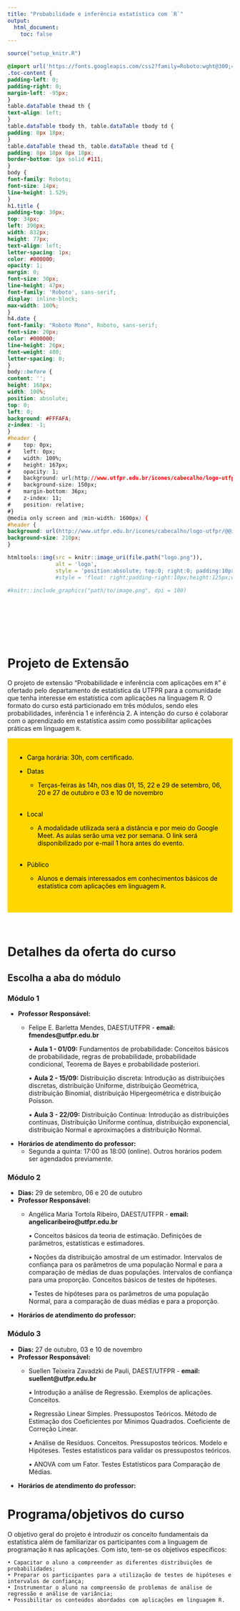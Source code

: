 ```yaml
---
title: "Probabilidade e inferência estatística com `R`"
output:
  html_document:
    toc: false
---
```


```r
source("setup_knitr.R")
```


```css
@import url('https://fonts.googleapis.com/css2?family=Roboto:wght@300;400;500;700&display=swap');
.toc-content {
padding-left: 0;
padding-right: 0;
margin-left: -95px;
}
table.dataTable thead th {
text-align: left;
}
table.dataTable tbody th, table.dataTable tbody td {
padding: 8px 18px;
}
table.dataTable thead th, table.dataTable thead td {
padding: 8px 18px 8px 18px;
border-bottom: 1px solid #111;
}
body {
font-family: Roboto;
font-size: 14px;
line-height: 1.529;
}
h1.title {
padding-top: 30px;
top: 34px;
left: 390px;
width: 832px;
height: 77px;
text-align: left;
letter-spacing: 1px;
color: #000000;
opacity: 1;
margin: 0;
font-size: 30px;
line-height: 47px;
font-family: 'Roboto', sans-serif;
display: inline-block;
max-width: 100%;
}
h4.date {
font-family: "Roboto Mono", Roboto, sans-serif;
font-size: 20px;
color: #000000;
line-height: 26px;
font-weight: 400;
letter-spacing: 0;
}
body::before {
content: '';
height: 168px;
width: 100%;
position: absolute;
top: 0;
left: 0;
background: #FFFAFA;
z-index: -1;
}
#header {
#    top: 0px;
#    left: 0px;
#    width: 100%;
#    height: 167px;
#    opacity: 1;
#    background: url(http://www.utfpr.edu.br/icones/cabecalho/logo-utfpr/@@images/image.png) #FFFAFA right bottom 19px no-repeat padding-box;
#    background-size: 150px;
#    margin-bottom: 36px;
#    z-index: 11;
#    position: relative;
#}
@media only screen and (min-width: 1600px) {
#header {
background: url(http://www.utfpr.edu.br/icones/cabecalho/logo-utfpr/@@images/image.png) #FFFAFA right center no-repeat padding-box;
background-size: 210px;
}
```



```R
htmltools::img(src = knitr::image_uri(file.path("logo.png")), 
               alt = 'logo', 
               style = 'position:absolute; top:0; right:0; padding:10px;')
               #style = 'float: right;padding-right:10px;height:125px;width:250px')

#knitr::include_graphics("path/to/image.png", dpi = 100)

```

<br>
<br>
<br>
<br>
<br>


# **Projeto de Extensão**


O projeto de extensão “Probabilidade e inferência com aplicações em `R`” é ofertado pelo departamento de estatística da UTFPR para a comunidade que tenha interesse em estatística com aplicações na linguagem R. O formato do curso está particionado em três módulos, sendo eles probabilidades, inferência 1 e inferência 2. A intenção do curso é colaborar com o aprendizado em estatística assim como possibilitar aplicações práticas em linguagem `R`.

<div  style="background-color:gold;color:black;padding:20px;">


- Carga horária: 30h, com certificado.

- Datas
  - Terças-feiras às 14h, nos dias 01, 15, 22 e 29 de setembro, 06, 20 e 27 de outubro e 03 e 10 de novembro
<br>
<br>

- Local
  - A modalidade utilizada será a distância e por meio do Google Meet. As aulas serão uma vez por semana. O link será disponibilizado por e-mail 1 hora antes do evento.
<br>
<br>

- Público
  - Alunos e demais interessados em conhecimentos básicos de estatística com aplicações em linguagem `R`.
<br>
<br>

</div>
<br>

# Detalhes da oferta do curso

## Escolha a aba do módulo {.tabset}

### Módulo 1


- **Professor Responsável:**
    - Felipe E. Barletta Mendes, DAEST/UTFPR - **email: fmendes@utfpr.edu.br**

      • **Aula 1 - 01/09:** Fundamentos de probabilidade: Conceitos básicos de probabilidade, regras de probabilidade, probabilidade condicional, Teorema de Bayes e probabilidade posteriori.
      
      • **Aula 2 - 15/09:** Distribuição discreta: Introdução as distribuições discretas, distribuição Uniforme, distribuição Geométrica, distribuição Binomial, distribuição Hipergeométrica e distribuição Poisson.
      
      • **Aula 3 - 22/09:** Distribuição Contínua:  Introdução as distribuições contínuas, Distribuição Uniforme contínua, distribuição exponencial, distribuição Normal e aproximações a distribuição Normal.
    
- **Horários de atendimento do professor:**
    - Segunda a quinta: 17:00 as 18:00 (online). Outros horários
      podem ser agendados previamente.
   
   

### Módulo 2

- **Dias:** $29$ de setembro, $06$ e $20$ de outubro
- **Professor Responsável:**
    - Angélica Maria Tortola Ribeiro, DAEST/UTFPR - **email: angelicaribeiro@utfpr.edu.br**

      • Conceitos básicos da teoria de estimação. Definições de parâmetros, estatísticas e estimadores. 
      
      • Noções da distribuição amostral de um estimador. Intervalos de confiança para os parâmetros de uma população Normal e para a comparação de médias de duas populações. Intervalos de confiança para uma proporção. Conceitos básicos de testes de hipóteses. 
      
      • Testes de hipóteses para os parâmetros de uma população Normal, para a comparação de duas médias e para a proporção. 
      
- **Horários de atendimento do professor:**
    
    
    

### Módulo 3

- **Dias:**  $27$ de outubro, $03$ e $10$ de novembro
- **Professor Responsável:**
    - Suellen Teixeira Zavadzki de Pauli, DAEST/UTFPR - **email: suellent@utfpr.edu.br**

      • Introdução a análise de Regressão. Exemplos de aplicações. Conceitos. 
      
      • Regressão Linear Simples. Pressupostos Teóricos. Método de Estimação dos Coeficientes por Mínimos Quadrados. Coeficiente de Correção Linear. 
      
      • Análise de Resíduos. Conceitos. Pressupostos teóricos. Modelo e Hipóteses. Testes estatísticos para validar os pressupostos teóricos.
      
      • ANOVA com um Fator. Testes Estatísticos para Comparação de Médias.
      
- **Horários de atendimento do professor:**
    
    
    

  
    
    
# Programa/objetivos do curso

O objetivo geral do projeto é introduzir os conceito fundamentais da estatística além de familiarizar os participantes com a linguagem de programação `R` nas aplicações. Com isto, tem-se os objetivos específicos:

    • Capacitar o aluno a compreender as diferentes distribuições de probabilidades;
    • Preparar os participantes para a utilização de testes de hipóteses e intervalos de confiança;
    • Instrumentar o aluno na compreensão de problemas de análise de regressão e análise de variância;
    • Possibilitar os conteúdos abordados com aplicações em linguagem R.
    
